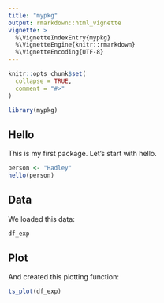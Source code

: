 ```yaml
---
title: "mypkg"
output: rmarkdown::html_vignette
vignette: >
  %\VignetteIndexEntry{mypkg}
  %\VignetteEngine{knitr::rmarkdown}
  %\VignetteEncoding{UTF-8}
---
```


```r
knitr::opts_chunk$set(
  collapse = TRUE,
  comment = "#>"
)
```

```r
library(mypkg)
```

## Hello

This is my first package. Let's start with hello.

```r
person <- "Hadley"
hello(person)
```

## Data

We loaded this data:

```r
df_exp
```

## Plot

And created this plotting function:

```r
ts_plot(df_exp)
```
